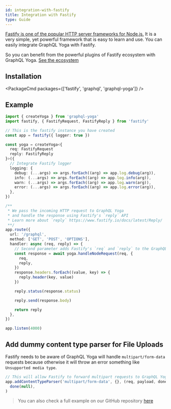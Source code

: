 ```yaml
---
id: integration-with-fastify
title: Integration with Fastify
type: Guide
---
```


[Fastify is one of the popular HTTP server frameworks for Node.js.](https://www.fastify.io/) It is a very simple, yet powerful framework that is easy to learn and use.
You can easily integrate GraphQL Yoga with Fastify.

So you can benefit from the powerful plugins of Fastify ecosystem with GraphQL Yoga.
[See the ecosystem](https://www.fastify.io/docs/latest/Guides/Ecosystem/)

## Installation


<PackageCmd packages={['fastify', 'graphql', 'graphql-yoga']} />

## Example

```ts
import { createYoga } from 'graphql-yoga'
import fastify, { FastifyRequest, FastifyReply } from 'fastify'

// This is the fastify instance you have created
const app = fastify({ logger: true })

const yoga = createYoga<{
  req: FastifyRequest
  reply: FastifyReply
}>({
  // Integrate Fastify logger
  logging: {
    debug: (...args) => args.forEach((arg) => app.log.debug(arg)),
    info: (...args) => args.forEach((arg) => app.log.info(arg)),
    warn: (...args) => args.forEach((arg) => app.log.warn(arg)),
    error: (...args) => args.forEach((arg) => app.log.error(arg)),
  },
})

/**
 * We pass the incoming HTTP request to GraphQL Yoga
 * and handle the response using Fastify's `reply` API
 * Learn more about `reply` https://www.fastify.io/docs/latest/Reply/
 **/
app.route({
  url: '/graphql',
  method: ['GET', 'POST', 'OPTIONS'],
  handler: async (req, reply) => {
    // Second parameter adds Fastify's `req` and `reply` to the GraphQL Context
    const response = await yoga.handleNodeRequest(req, {
      req,
      reply,
    })
    response.headers.forEach((value, key) => {
      reply.header(key, value)
    })

    reply.status(response.status)

    reply.send(response.body)

    return reply
  },
})

app.listen(4000)
```

## Add dummy content type parser for File Uploads

Fastify needs to be aware of GraphQL Yoga will handle `multipart/form-data` requests because otherwise it will throw an error something like `Unsupported media type`.

```ts
// This will allow Fastify to forward multipart requests to GraphQL Yoga
app.addContentTypeParser('multipart/form-data', {}, (req, payload, done) =>
  done(null),
)
```

> You can also check a full example on our GitHub repository [here](https://github.com/dotansimha/graphql-yoga/tree/v3/examples/fastify)
